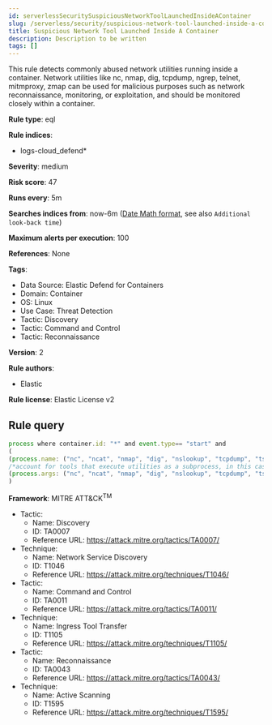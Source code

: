 ```yaml
---
id: serverlessSecuritySuspiciousNetworkToolLaunchedInsideAContainer
slug: /serverless/security/suspicious-network-tool-launched-inside-a-container
title: Suspicious Network Tool Launched Inside A Container
description: Description to be written
tags: []
---
```


<div id="suspicious-network-tool-launched-inside-a-container"></div>

This rule detects commonly abused network utilities running inside a container. Network utilities like nc, nmap, dig, tcpdump, ngrep, telnet, mitmproxy, zmap can be used for malicious purposes such as network reconnaissance, monitoring, or exploitation, and should be monitored closely within a container.

**Rule type**: eql

**Rule indices**: 

* logs-cloud_defend*

**Severity**: medium

**Risk score**: 47

**Runs every**: 5m

**Searches indices from**: now-6m ([Date Math format](((ref))/common-options.html#date-math), see also <DocLink id="serverlessSecurityRulesUiCreate" section="set-the-rules-schedule">`Additional look-back time`</DocLink>)

**Maximum alerts per execution**: 100

**References**: None

**Tags**: 

* Data Source: Elastic Defend for Containers
* Domain: Container
* OS: Linux
* Use Case: Threat Detection
* Tactic: Discovery
* Tactic: Command and Control
* Tactic: Reconnaissance

**Version**: 2

**Rule authors**: 

* Elastic

**Rule license**: Elastic License v2

## Rule query

```js
process where container.id: "*" and event.type== "start" and 
(
(process.name: ("nc", "ncat", "nmap", "dig", "nslookup", "tcpdump", "tshark", "ngrep", "telnet", "mitmproxy", "socat", "zmap", "masscan", "zgrab")) or 
/*account for tools that execute utilities as a subprocess, in this case the target utility name will appear as a process arg*/
(process.args: ("nc", "ncat", "nmap", "dig", "nslookup", "tcpdump", "tshark", "ngrep", "telnet", "mitmproxy", "socat", "zmap", "masscan", "zgrab"))
)

```

**Framework**: MITRE ATT&CK<sup>TM</sup>

* Tactic:
    * Name: Discovery
    * ID: TA0007
    * Reference URL: https://attack.mitre.org/tactics/TA0007/
* Technique:
    * Name: Network Service Discovery
    * ID: T1046
    * Reference URL: https://attack.mitre.org/techniques/T1046/
* Tactic:
    * Name: Command and Control
    * ID: TA0011
    * Reference URL: https://attack.mitre.org/tactics/TA0011/
* Technique:
    * Name: Ingress Tool Transfer
    * ID: T1105
    * Reference URL: https://attack.mitre.org/techniques/T1105/
* Tactic:
    * Name: Reconnaissance
    * ID: TA0043
    * Reference URL: https://attack.mitre.org/tactics/TA0043/
* Technique:
    * Name: Active Scanning
    * ID: T1595
    * Reference URL: https://attack.mitre.org/techniques/T1595/

